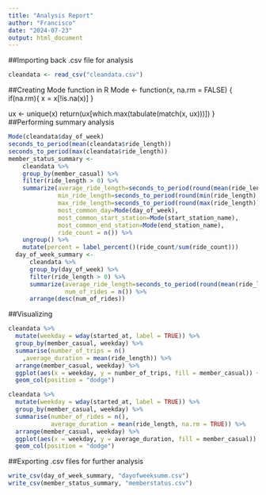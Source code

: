 ```yaml
---
title: "Analysis Report"
author: "Francisco"
date: "2024-07-23"
output: html_document
---
```

##Importing back .csv file for analysis
```r
cleandata <- read_csv("cleandata.csv")
```
##Creating Mode function in R
Mode <- function(x, na.rm = FALSE) {
  if(na.rm){
    x = x[!is.na(x)]
  }

  ux <- unique(x)
  return(ux[which.max(tabulate(match(x, ux)))])
}
##Performing summary analysis
```r
Mode(cleandata$day_of_week)
seconds_to_period(mean(cleandata$ride_length))
seconds_to_period(max(cleandata$ride_length))
member_status_summary <- 
    cleandata %>%
    group_by(member_casual) %>%
    filter(ride_length > 0) %>% 
    summarize(average_ride_length=seconds_to_period(round(mean(ride_length))),
              min_ride_length=seconds_to_period(round(min(ride_length), 2)),
              max_ride_length=seconds_to_period(round(max(ride_length))),
              most_common_day=Mode(day_of_week),
              most_common_start_station=Mode(start_station_name),
              most_common_end_station=Mode(end_station_name),
              ride_count = n()) %>%
    ungroup() %>%
    mutate(percent = label_percent()(ride_count/sum(ride_count)))
  day_of_week_summary <-
      cleandata %>% 
      group_by(day_of_week) %>% 
      filter(ride_length > 0) %>% 
      summarize(average_ride_length=seconds_to_period(round(mean(ride_length),1)),
                num_of_rides = n()) %>% 
      arrange(desc(num_of_rides))
```
##Visualizing
```r
cleandata %>%
  mutate(weekday = wday(started_at, label = TRUE)) %>%
  group_by(member_casual, weekday) %>%
  summarise(number_of_trips = n()
    ,average_duration = mean(ride_length)) %>%
  arrange(member_casual, weekday) %>%
  ggplot(aes(x = weekday, y = number_of_trips, fill = member_casual)) +
  geom_col(position = "dodge")

cleandata %>%
  mutate(weekday = wday(started_at, label = TRUE)) %>%
  group_by(member_casual, weekday) %>%
  summarise(number_of_rides = n(),
            average_duration = mean(ride_length, na.rm = TRUE)) %>%
  arrange(member_casual, weekday) %>%
  ggplot(aes(x = weekday, y = average_duration, fill = member_casual)) +
  geom_col(position = "dodge")
```
##Exporting .csv files for further analysis
```r
write_csv(day_of_week_summary, "dayofweeksumm.csv")
write_csv(member_status_summary, "memberstatus.csv")
```